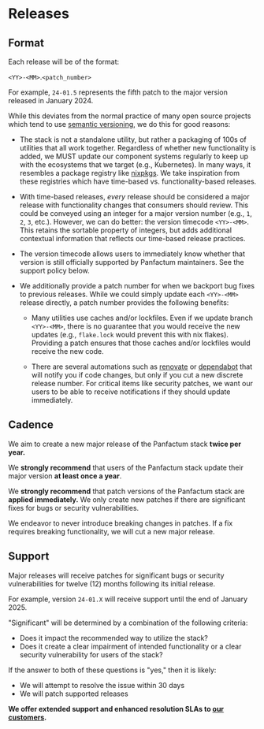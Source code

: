# Releases

## Format

Each release will be of the format:

`<YY>-<MM>`.`<patch_number>`

For example, `24-01.5` represents the fifth patch to the major version released in January 2024.

While this deviates from the normal practice of many open source projects which tend to use [semantic versioning](https://semver.org/),
we do this for good reasons:

* The stack is not a standalone utility, but rather a packaging of 100s of utilities that all work together.
  Regardless of whether new functionality is added, we MUST update our component systems regularly
  to keep up with the ecosystems that we target (e.g., Kubernetes). In many
  ways, it resembles a package registry like [nixpkgs](https://github.com/NixOS/nixpkgs). We take inspiration from these
  registries which have time-based vs. functionality-based releases.

* With time-based releases, *every* release should be considered a major release with functionality changes that consumers
  should review. This could be conveyed using an integer for a major version number (e.g., `1`, `2`, `3`, etc.). However,
  we can do better: the version timecode `<YY>-<MM>`. This retains the sortable property of integers, but
  adds additional contextual information that reflects our time-based release practices.

* The version timecode allows users to immediately know whether that version is still officially supported
  by Panfactum maintainers. See the support policy below.

* We additionally provide a patch number for when we backport bug fixes to previous releases. While we could simply
  update each `<YY>-<MM>` release directly, a patch number provides the following benefits:

  * Many utilities use caches and/or lockfiles. Even if we update branch `<YY>-<MM>`, there is no guarantee that you
    would receive the new updates (e.g., `flake.lock` would prevent this with nix flakes). Providing a patch ensures
    that those caches and/or lockfiles would receive the new code.

  * There are several automations such as [renovate](https://docs.renovatebot.com/) or [dependabot](https://docs.github.com/en/code-security/dependabot)
    that will notify you if code changes, but only if you cut a new discrete release number. For critical items like
    security patches, we want our users to be able to receive notifications if they should update immediately.

## Cadence

We aim to create a new major release of the Panfactum stack **twice per year.**

We **strongly recommend** that users of the Panfactum stack update their major version **at least once a year**.

We **strongly recommend** that patch versions of the Panfactum stack are **applied immediately.** We only create new patches
if there are significant fixes for bugs or security vulnerabilities.

We endeavor to never introduce breaking changes in patches. If a fix requires breaking functionality, we will
cut a new major release.

## Support

Major releases will receive patches for significant bugs or security vulnerabilities for twelve (12) months
following its initial release.

For example, version `24-01.X` will receive support until the end of January 2025.

"Significant" will be determined by a combination of the following criteria:

* Does it impact the recommended way to utilize the stack?
* Does it create a clear impairment of intended functionality or a clear security vulnerability for users of the stack?

If the answer to both of these questions is "yes," then it is likely:

* We will attempt to resolve the issue within 30 days
* We will patch supported releases

**We offer extended support and enhanced resolution SLAs to [our customers](../../../pricing).**
